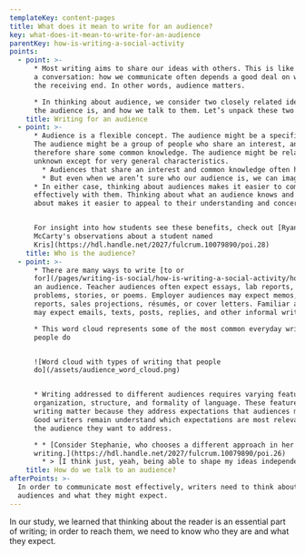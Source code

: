 ```yaml
---
templateKey: content-pages
title: What does it mean to write for an audience?
key: what-does-it-mean-to-write-for-an-audience
parentKey: how-is-writing-a-social-activity
points:
  - point: >-
      * Most writing aims to share our ideas with others. This is like being in
      a conversation: how we communicate often depends a good deal on who is on
      the receiving end. In other words, audience matters.

      * In thinking about audience, we consider two closely related ideas: who
      the audience is, and how we talk to them. Let’s unpack these two ideas.
    title: Writing for an audience
  - point: >-
      * Audience is a flexible concept. The audience might be a specific person.
      The audience might be a group of people who share an interest, and
      therefore share some common knowledge. The audience might be relatively
      unknown except for very general characteristics.
        * Audiences that share an interest and common knowledge often have specialized ways of expressing ideas. Such groups, which writing instructors sometimes refer to as **discourse communities**, could include physicians, video game enthusiasts, teachers, skateboarders, K-pop fans, or physicists. Writers need to be aware of what specialized audiences expect.
        * But even when we aren’t sure who our audience is, we can imagine them (or ask for feedback from peers) to help us understand how our writing is interpreted.
      * In either case, thinking about audiences makes it easier to communicate
      effectively with them. Thinking about what an audience knows and cares
      about makes it easier to appeal to their understanding and concerns.


      For insight into how students see these benefits, check out [Ryan
      McCarty's observations about a student named
      Kris](https://hdl.handle.net/2027/fulcrum.10079890/poi.28)
    title: Who is the audience?
  - point: >-
      * There are many ways to write [to or
      for](/pages/writing-is-social/how-is-writing-a-social-activity/how-do-writers-respond-to-audience-expectations/#are-we-writing-to-or-for-audiences)
      an audience. Teacher audiences often expect essays, lab reports, math
      problems, stories, or poems. Employer audiences may expect memos, patient
      reports, sales projections, résumés, or cover letters. Familiar audiences
      may expect emails, texts, posts, replies, and other informal writing.

      * This word cloud represents some of the most common everyday writing that
      people do


      ![Word cloud with types of writing that people
      do](/assets/audience_word_cloud.png)


      * Writing addressed to different audiences requires varying features of
      organization, structure, and formality of language. These features of
      writing matter because they address expectations that audiences may have.
      Good writers remain understand which expectations are most relevant for
      the audience they want to address.

      * * [Consider Stephanie, who chooses a different approach in her
      writing.](https://hdl.handle.net/2027/fulcrum.10079890/poi.26)
        * > [I think just, yeah, being able to shape my ideas independently—that’s really how they affected me. As far as, as I practiced and as I became more confident as a writer, I was also becoming more independent, especially in the ideas, where I’m not afraid to take a different stance than a professor, and say, “Hey, maybe you are wrong in this.” I’m not gonna change  your  opinion,  but,  hey,  let’s  pretend that  you  would  for  a  second. That independence has really helped"](https://hdl.handle.net/2027/fulcrum.10079890/poi.26)
    title: How do we talk to an audience?
afterPoints: >-
  In order to communicate most effectively, writers need to think about their
  audiences and what they might expect.
---
```

In our study, we learned that thinking about the reader is an essential part of writing; in order to reach them, we need to know who they are and what they expect.
